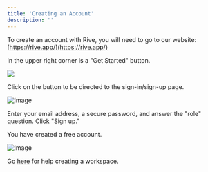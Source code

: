 ```yaml
---
title: 'Creating an Account'
description: ''
---
```


To create an account with Rive, you will need to go to our website: [https://rive.app/](https://rive.app/)

In the upper right corner is a "Get Started" button.

![](/images/account-admin/account-overview/toolbar.png)

Click on the button to be directed to the sign-in/sign-up page.

![Image](https://ucarecdn.com/f8ccfd24-bfaf-4e37-bf90-63dee4703196/)

Enter your email address, a secure password, and answer the "role" question. Click "Sign up."

You have created a free account.

![Image](https://ucarecdn.com/4bd5130c-99fc-45aa-8d26-4f2ec81dd53f/)

Go [here](/account-admin/workspaces/creating-a-workspace) for help creating a workspace.